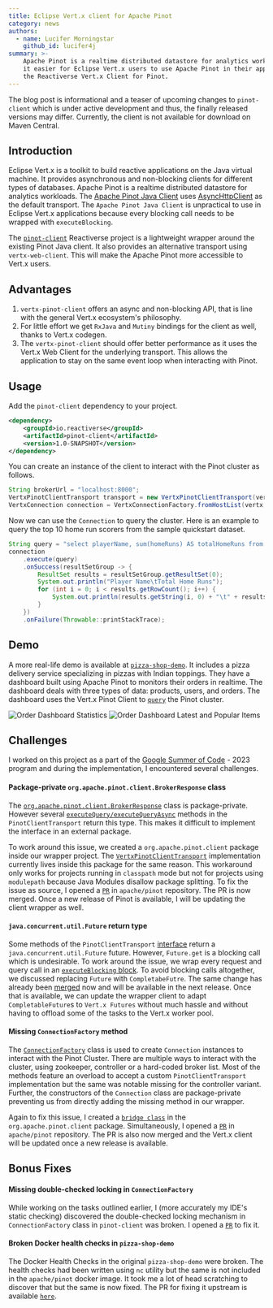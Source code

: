```yaml
---
title: Eclipse Vert.x client for Apache Pinot
category: news
authors:
  - name: Lucifer Morningstar
    github_id: lucifer4j
summary: >-
    Apache Pinot is a realtime distributed datastore for analytics workloads. To make
    it easier for Eclipse Vert.x users to use Apache Pinot in their applications, we introduce
    the Reactiverse Vert.x Client for Pinot.
---
```



<Alert warning>

The blog post is informational and a teaser of upcoming changes to `pinot-client` which is under active
    development and thus, the finally released versions may differ. Currently, the client is not available
    for download on Maven Central.
</Alert>

## Introduction

Eclipse Vert.x is a toolkit to build reactive applications on the Java virtual machine. It provides asynchronous and
non-blocking clients for different types of databases. Apache Pinot is a realtime distributed datastore for analytics
workloads. The [Apache Pinot Java Client](https://docs.pinot.apache.org/users/clients/java) uses
[AsyncHttpClient](https://github.com/AsyncHttpClient/async-http-client) as the default transport. The `Apache Pinot Java Client`
is unpractical to use in Eclipse Vert.x applications because every blocking call needs to be wrapped with `executeBlocking`.

The [`pinot-client`](https://github.com/reactiverse/pinot-client) Reactiverse project is a lightweight wrapper around the existing Pinot Java client. It also provides an alternative transport using `vertx-web-client`.
This will make the Apache Pinot more accessible to Vert.x users.

## Advantages

1. `vertx-pinot-client` offers an async and non-blocking API, that is line with the general Vert.x ecosystem's philosophy.
2. For little effort we get `RxJava` and `Mutiny` bindings for the client as well, thanks to Vert.x codegen.
3. The `vertx-pinot-client` should offer better performance as it uses the Vert.x Web Client for the underlying transport.
   This allows the application to stay on the same event loop when interacting with Pinot.

## Usage

Add the `pinot-client` dependency to your project.

```xml
<dependency>
    <groupId>io.reactiverse</groupId>
    <artifactId>pinot-client</artifactId>
    <version>1.0-SNAPSHOT</version>
</dependency>
```

You can create an instance of the client to interact with the Pinot cluster as follows.

```java
String brokerUrl = "localhost:8000";
VertxPinotClientTransport transport = new VertxPinotClientTransport(vertx);
VertxConnection connection = VertxConnectionFactory.fromHostList(vertx, List.of(brokerUrl), transport);
```

Now we can use the `Connection` to query the cluster. Here is an example to query the top 10 home run scorers from
the sample quickstart dataset.

```java
String query = "select playerName, sum(homeRuns) AS totalHomeRuns from baseballStats where homeRuns > 0 group by playerID, playerName ORDER BY totalHomeRuns DESC limit 10";
connection
    .execute(query)
    .onSuccess(resultSetGroup -> {
        ResultSet results = resultSetGroup.getResultSet(0);
        System.out.println("Player Name\tTotal Home Runs");
        for (int i = 0; i < results.getRowCount(); i++) {
            System.out.println(results.getString(i, 0) + "\t" + results.getString(i, 1));
        }
    })
    .onFailure(Throwable::printStackTrace);
```

## Demo

A more real-life demo is available at [`pizza-shop-demo`](https://github.com/lucifer4j/pizza-shop-demo). It includes a
pizza delivery service specializing in pizzas with Indian toppings. They have a dashboard built using Apache Pinot
to monitors their orders in realtime. The dashboard deals with three types of data: products, users, and orders. The
dashboard uses the Vert.x Pinot Client to [`query`](https://github.com/lucifer4j/pizza-shop-demo/blob/main/dashboard/backend/src/main/java/pizzashop/DashboardVerticle.java)
the Pinot cluster.

![Order Dashboard Statistics](/images/blog/soc-vertx-pinot-client/demo-dashboard-1.png)
![Order Dashboard Latest and Popular Items](/images/blog/soc-vertx-pinot-client/demo-dashboard-2.png)

## Challenges

I worked on this project as a part of the [Google Summer of Code](summerofcode.withgoogle.com/) - 2023 program and
during the implementation, I encountered several challenges.

#### Package-private `org.apache.pinot.client.BrokerResponse` class

The [`org.apache.pinot.client.BrokerResponse`](https://github.com/apache/pinot/blob/6e235a4ec2a16006337da04e118a435b5bb8f6d8/pinot-clients/pinot-java-client/src/main/java/org/apache/pinot/client/BrokerResponse.java#L27)
class is package-private. However several [`executeQuery/executeQueryAsync`](https://github.com/apache/pinot/blob/6e235a4ec2a16006337da04e118a435b5bb8f6d8/pinot-clients/pinot-java-client/src/main/java/org/apache/pinot/client/PinotClientTransport.java#L29)
methods in the `PinotClientTransport` return this type. This makes it difficult to implement the interface in an external package.

To work around this issue, we created a `org.apache.pinot.client` package inside our wrapper project. The [`VertxPinotClientTransport`](https://github.com/lucifer4j/pinot-client/blob/70dc4152cc77fd6ae521f94fb8c59bf4c7f9d12a/pinot-client/src/main/java/org/apache/pinot/client/VertxPinotClientTransport.java#L37)
implementation currently lives inside this package for the same reason. This workaround only works for projects running in `classpath`
mode but not for projects using `modulepath` because Java Modules disallow package splitting. To fix the issue as source,
I opened a [`PR`](https://github.com/apache/pinot/pull/10932) in `apache/pinot` repository. The PR is now merged. Once a new
release of Pinot is available, I will be updating the client wrapper as well.

#### `java.concurrent.util.Future` return type

Some methods of the `PinotClientTransport` [interface](https://github.com/apache/pinot/blob/6e235a4ec2a16006337da04e118a435b5bb8f6d8/pinot-clients/pinot-java-client/src/main/java/org/apache/pinot/client/PinotClientTransport.java#L32)
return a `java.concurrent.util.Future` future. However, `Future.get` is a blocking call which is undesirable. To work around the
issue, we wrap every request and query call in an [`executeBlocking` block](https://github.com/reactiverse/pinot-client/blob/main/pinot-client/src/main/java/io/reactiverse/pinot/client/impl/Utils.java#L24-L34).
To avoid blocking calls altogether, we discussed replacing `Future` with `CompletabeFutre`. The same change has already been [merged](https://github.com/apache/pinot/pull/10326)
now and will be available in the next release. Once that is available, we can update the wrapper client to adapt `CompletableFuture`s
to `Vert.x Futures` without much hassle and without having to offload some of the tasks to the Vert.x worker pool.

#### Missing `ConnectionFactory` method

The [`ConnectionFactory`](https://github.com/apache/pinot/blob/6e235a4ec2a16006337da04e118a435b5bb8f6d8/pinot-clients/pinot-java-client/src/main/java/org/apache/pinot/client/ConnectionFactory.java#L30)
class is used to create `Connection` instances to interact with the Pinot Cluster. There are multiple ways to interact with
the cluster, using zookeeper, controller or a hard-coded broker list. Most of the methods feature an overload to accept
a custom `PinotClientTransport` implementation but the same was notable missing for the controller variant. Further, the
constructors of the `Connection` class are package-private preventing us from directly adding the missing method in our
wrapper.

Again to fix this issue, I created a [`bridge class`](https://github.com/lucifer4j/pinot-client/blob/70dc4152cc77fd6ae521f94fb8c59bf4c7f9d12a/pinot-client/src/main/java/org/apache/pinot/client/ConnectionFactoryBridge.java#L28)
in the `org.apache.pinot.client` package. Simultaneously, I opened a [`PR`](https://github.com/apache/pinot/pull/11013) in
`apache/pinot` repository. The PR is also now merged and the Vert.x client will be updated once a new release is available.

## Bonus Fixes

#### Missing double-checked locking in `ConnectionFactory`

While working on the tasks outlined earlier, I (more accurately my IDE's static checking) discovered the double-checked
locking mechanism in `ConnectionFactory` class in `pinot-client` was broken. I opened a [`PR`](https://github.com/apache/pinot/pull/11014) to fix it.

#### Broken Docker health checks in `pizza-shop-demo`

The Docker Health Checks in the original `pizza-shop-demo` were broken. The health checks had been written using `nc` utility
but the same is not included in the `apache/pinot` docker image. It took me a lot of head scratching to discover that but
the same is now fixed. The PR for fixing it upstream is available [`here`](https://github.com/startreedata/pizza-shop-demo/pull/9).
